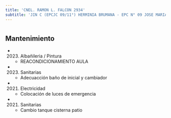 ```yaml
---
title: 'CNEL. RAMON L. FALCON 2934'
subtitle: 'JIN C (EPCJC 09/11°) HERMINIA BRUMANA - EPC N° 09 JOSE MARIA PAZ - ESEA EN DANZA RAMICONE CURSO VOCACIONAL DE FOLKLORE N° 11'
---
```


#


## Mantenimiento

*  (2023) Albañileria / Pintura 
    + REACONDICIONAMIENTO AULA

*  (2023) Sanitarias 
    + Adecuacción baño de inicial y cambiador

*  (2021) Electricidad 
    + Colocación de luces de emergencia

*  (2021) Sanitarias 
    + Cambio tanque cisterna patio



